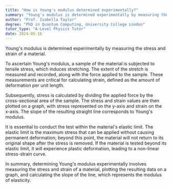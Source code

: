 ```yaml
---
title: "How is Young's modulus determined experimentally?"
summary: "Young's modulus is determined experimentally by measuring the stress and strain of a material."
author: "Prof. Isabella Taylor"
degree: "PhD in Quantum Computing, University College London"
tutor_type: "A-Level Physics Tutor"
date: 2024-05-16
---
```


Young's modulus is determined experimentally by measuring the stress and strain of a material.

To ascertain Young's modulus, a sample of the material is subjected to tensile stress, which induces stretching. The extent of the stretch is measured and recorded, along with the force applied to the sample. These measurements are critical for calculating strain, defined as the amount of deformation per unit length.

Subsequently, stress is calculated by dividing the applied force by the cross-sectional area of the sample. The stress and strain values are then plotted on a graph, with stress represented on the y-axis and strain on the x-axis. The slope of the resulting straight line corresponds to Young's modulus.

It is essential to conduct the test within the material's elastic limit. The elastic limit is the maximum stress that can be applied without causing permanent deformation; beyond this point, the material will not return to its original shape after the stress is removed. If the material is tested beyond its elastic limit, it will experience plastic deformation, leading to a non-linear stress-strain curve.

In summary, determining Young's modulus experimentally involves measuring the stress and strain of a material, plotting the resulting data on a graph, and calculating the slope of the line, which represents the modulus of elasticity.
    